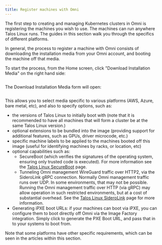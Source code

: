 ```yaml
---
title: Register machines with Omni
---
```

The first step to creating and managing Kubernetes clusters in Omni is registering the machines you wish to use. The machines can run anywhere Talos Linux runs. The guides in this section walk you through the specifics of different platforms.

In general, the process to register a machine with Omni consists of downloading the installation media from your Omni account, and booting the machine off that media.

To start the process, from the Home screen, click "Download Installation Media" on the right hand side:

<img src="./images/register-machines-with-omni-add-machines.png" alt=""/>

The Download Installation Media form will open:

<img src="./images/register-machines-with-omni-download-installation-media.png" alt=""/>

This allows you to select media specific to various platforms (AWS, Azure, bare metal, etc), and also to specify options, such as:

* the versions of Talos Linux to initially boot with (note that it is recommended to have all machines that will form a cluster be at the same Talos Linux version.)
* optional extensions to be bundled into the image (providing support for additional features, such as GPUs, driver microcode, etc.)
* specific machine labels to be applied to the machines booted off this image (useful for identifying machines by racks, or location, etc)
* optional capabilities such as:
  * &#x20;SecureBoot (which verifies the signatures of the operating system, ensuring only trusted code is executed). For more information see the [Talos Linux SecureBoot](https://www.talos.dev/latest/talos-guides/install/bare-metal-platforms/secureboot/) page.
  * Tunneling Omni management WireGuard traffic over HTTP2, via the SideroLink gRPC connection. Normally Omni  management traffic runs over UDP. In some environments, that may not be possible. Running the Omni management traffic over HTTP (via gRPC) may allow operation in such restricted environments, but at a cost of substantial overhead. See the [Talos Linux SideroLink](https://www.talos.dev/latest/talos-guides/network/siderolink/) page for more information.
* Generating iPXE boot URLs: if your machines can boot via iPXE, you can configure them to boot directly off Omni via the Image Factory integration. Simply click to generate the PXE Boot URL, and pass that in to your systems to boot from.

Note that some platforms have other specific requirements, which can be seen in the articles within this section.

